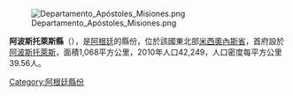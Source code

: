 [[Image:Departamento_Apóstoles_Misiones.png|right]]

'''阿波斯托萊斯縣'''（{{lang-es|Departamento Apóstoles}}），是[[阿根廷|阿根廷]]的縣份，位於該國東北部[[米西奧內斯省_(阿根廷)|米西奧內斯省]]，首府設於[[阿波斯托萊斯|阿波斯托萊斯]]，面積1,068平方公里，2010年人口42,249，人口密度每平方公里39.56人。

{{Argentina-geo-stub}}
[[Category:阿根廷縣份|Category:阿根廷縣份]]